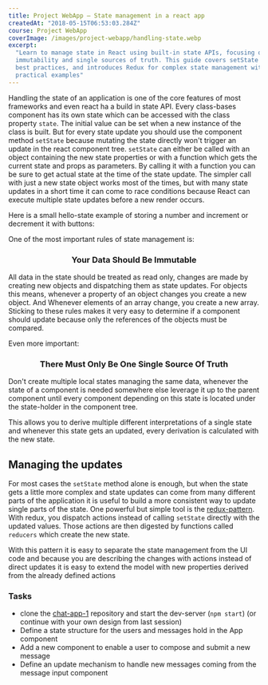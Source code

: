 ```yaml
---
title: Project WebApp — State management in a react app
createdAt: "2018-05-15T06:53:03.284Z"
course: Project WebApp
coverImage: /images/project-webapp/handling-state.webp
excerpt:
  "Learn to manage state in React using built-in state APIs, focusing on
  immutability and single sources of truth. This guide covers setState basics,
  best practices, and introduces Redux for complex state management with
  practical examples"
---
```


Handling the state of an application is one of the core features of most
frameworks and even react ha a build in state API. Every class-bases component
has its own state which can be accessed with the class property `state`. The
initial value can be set when a new instance of the class is built. But for
every state update you should use the component method `setState` because
mutating the state directly won't trigger an update in the react component tree.
`setState` can either be called with an object containing the new state
properties or with a function which gets the current state and props as
parameters. By calling it with a function you can be sure to get actual state at
the time of the state update. The simpler call with just a new state object
works most of the times, but with many state updates in a short time it can come
to race conditions because React can execute multiple state updates before a new
render occurs.

Here is a small hello-state example of storing a number and increment or
decrement it with buttons:

<component-playground complex="true" sample="HelloState.js" ></component-playground>
One of the most important rules of state management is:

### <center>Your Data Should Be Immutable</center>

All data in the state should be treated as read only, changes are made by
creating new objects and dispatching them as state updates. For objects this
means, whenever a property of an object changes you create a new object. And
Whenever elements of an array change, you create a new array. Sticking to these
rules makes it very easy to determine if a component should update because only
the references of the objects must be compared.

Even more important:

### <center>There Must Only Be One Single Source Of Truth</center>

Don't create multiple local states managing the same data, whenever the state of
a component is needed somewhere else leverage it up to the parent component
until every component depending on this state is located under the state-holder
in the component tree.

This allows you to derive multiple different interpretations of a single state
and whenever this state gets an updated, every derivation is calculated with the
new state.

## Managing the updates

For most cases the `setState` method alone is enough, but when the state gets a
little more complex and state updates can come from many different parts of the
application it is useful to build a more consistent way to update single parts
of the state. One powerful but simple tool is the
[redux-pattern](https://redux.js.org/). With redux, you dispatch actions instead
of calling `setState` directly with the updated values. Those actions are then
digested by functions called `reducers` which create the new state.

<component-playground complex="true" sample="HelloRedux.js" ></component-playground>

With this pattern it is easy to separate the state management from the UI code
and because you are describing the changes with actions instead of direct
updates it is easy to extend the model with new properties derived from the
already defined actions

<component-playground complex="true" sample="HelloReduxExtended.js" ></component-playground>

### Tasks

- clone the [chat-app-1](https://github.com/kaoDev/chat-app-1) repository and
  start the dev-server (`npm start`) (or continue with your own design from last
  session)
- Define a state structure for the users and messages hold in the App component
- Add a new component to enable a user to compose and submit a new message
- Define an update mechanism to handle new messages coming from the message
  input component
